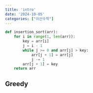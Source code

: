 ```yaml
---
title: 'intro'
date: '2024-10-05'
categories: ["이산수학"]
---
```


```python
def insertion_sort(arr):
    for i in range(1, len(arr)):
        key = arr[i]
        j = i - 1
        while j >= 0 and arr[j] > key:
            arr[j + 1] = arr[j]
            j -= 1
        arr[j + 1] = key
    return arr
```

## Greedy


